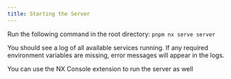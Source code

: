```yaml
---
title: Starting the Server
---
```


Run the following command in the root directory:
`pnpm nx serve server`

You should see a log of all available services running. If any required environment variables are missing, error messages will appear in the logs.

<Callout>
  You can use the NX Console extension to run the server as well
</Callout>
